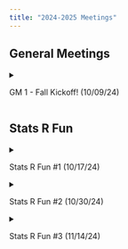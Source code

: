 ```yaml
---
title: "2024-2025 Meetings"
---
```


## General Meetings

<!--- GM #1 --->
<details>
  <summary> <p> GM 1 - Fall Kickoff! (10/09/24) </p> </summary>
  - Slides: <a href="../Files/GM_24_25/gm1slides.pdf" target="_blank">[gm1.pdf]</a> (Click to download) <br>
</details>

## Stats R Fun

<!--- Stats R Fun #1 --->
<details>
  <summary> <p> Stats R Fun #1 (10/17/24) </p> </summary>
  - Slides: <a href="../Files/Workshops_24_25/STATSRFUN1/Stats_R_Fun_1.pdf" target="_blank">[StatsRFun1.pdf]</a> (Click to download) <br>
  - Worksheet: <a href="../Files/Workshops_24_25/STATSRFUN1/Intro_to_Python_+_Data.ipynb" target="_blank">[IntrotoPython.pdf]</a> (Click to download) <br>
  - Answer Key: <a href="../Files/Workshops_24_25/STATSRFUN1/ANSWERS_Intro_to_Python_+_Data.ipynb" target="_blank">[IntrotoPythonAnswers.pdf]</a> (Click to download) <br>
</details>

<!--- Stats R Fun #2 --->
<details>
  <summary> <p> Stats R Fun #2 (10/30/24) </p> </summary>
  - Slides: <a href="../Files/Workshops_24_25/STATSRFUN2/Stats_R_Fun_2.pdf" target="_blank">[StatsRFun2.pdf]</a> (Click to download) <br>
  - Worksheet: <a href="../Files/Workshops_24_25/STATSRFUN2/Intro_to_NumPy_and_Pandas.ipynb" target="_blank">[NumpyAndPandas.pdf]</a> (Click to download) <br>
  - Answer Key: <a href="../Files/Workshops_24_25/STATSRFUN2/ANSWERS_Intro_to_NumPy_and_Pandas.ipynb" target="_blank">[NumpyAndPandasAnswers.pdf]</a> (Click to download) <br>
</details>

<!--- Stats R Fun #2 --->
<details>
  <summary> <p> Stats R Fun #3 (11/14/24) </p> </summary>
  - Slides: <a href="https://docs.google.com/presentation/d/1vVLo4vMJTt4NX_7otyviiV-oqXS7wtzhoQHrocOSvts/edit?usp=sharing" target="_blank">[Click Here]</a> (Opens in a New Tab) <br>
  - Worksheet w/ Solutions: <a href="../Files/Workshops_24_25/STATSRFUN3/Visualizations_Solutions.ipynb" target="_blank">[Data Visualization]</a> (Click to download) <br>
</details>
